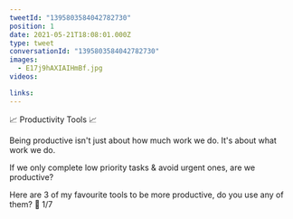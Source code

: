 ```yaml
---
tweetId: "1395803584042782730"
position: 1
date: 2021-05-21T18:08:01.000Z
type: tweet
conversationId: "1395803584042782730"
images:
  - E17j9hAXIAIHmBf.jpg
videos:

links:
---
```


📈 Productivity Tools 📈

Being productive isn't just about how much work we do. It's about what work we do.

If we only complete low priority tasks & avoid urgent ones, are we productive?

Here are 3 of my favourite tools to be more productive, do you use any of them? 🧵 1/7
